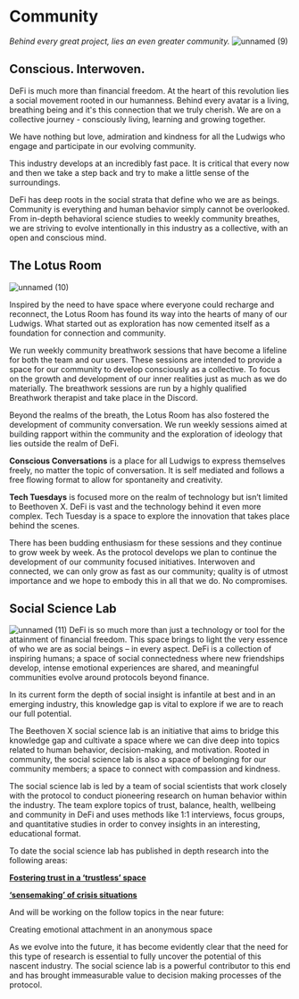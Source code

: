 # Community
_Behind every great project, lies an even greater community._
![unnamed (9)](https://user-images.githubusercontent.com/109503546/208096792-2a186e73-808d-4c0e-8eda-6f166b3a68dd.png)

## Conscious. Interwoven.

DeFi is much more than financial freedom. At the heart of this revolution lies a social movement rooted in our humanness. Behind every avatar is a living, breathing being and it's this connection that we truly cherish. We are on a collective journey - consciously living, learning and growing together. 

We have nothing but love, admiration and kindness for all the Ludwigs who engage and participate in our evolving community. 

This industry develops at an incredibly fast pace. It is critical that every now and then we take a step back and try to make a little sense of the surroundings. 

DeFi has deep roots in the social strata that define who we are as beings. Community is everything and human behavior simply cannot be overlooked. From in-depth behavioral science studies to weekly community breathes, we are striving to evolve intentionally in this industry as a collective, with an open and conscious mind.  

## The Lotus Room
![unnamed (10)](https://user-images.githubusercontent.com/109503546/208096951-5cd60711-1b0e-47bf-9745-c76e7597932f.png)

Inspired by the need to have space where everyone could recharge and reconnect, the Lotus Room has found its way into the hearts of many of our Ludwigs. What started out as exploration has now cemented itself as a foundation for connection and community.

We run weekly community breathwork sessions that have become a lifeline for both the team and our users. These sessions are intended to provide a space for our community to develop consciously as a collective. To focus on the growth and development of our inner realities just as much as we do materially. The breathwork sessions are run by a highly qualified Breathwork therapist and take place in the Discord. 

Beyond the realms of the breath, the Lotus Room has also fostered the development of community conversation. We run weekly sessions aimed at building rapport within the community and the exploration of ideology that lies outside the realm of DeFi. 

**Conscious Conversations** is a place for all Ludwigs to express themselves freely, no matter the topic of conversation. It is self mediated and follows a free flowing format to allow for spontaneity and creativity.

**Tech Tuesdays** is focused more on the realm of technology but isn’t limited to Beethoven X. DeFi is vast and the technology behind it even more complex. Tech Tuesday is a space to explore the innovation that takes place behind the scenes.  

There has been budding enthusiasm for these sessions and they continue to grow week by week. As the protocol develops we plan to continue the development of our community focused initiatives. Interwoven and connected, we can only grow as fast as our community; quality is of utmost importance and we hope to embody this in all that we do. No compromises.

## Social Science Lab
![unnamed (11)](https://user-images.githubusercontent.com/109503546/208097163-a7f51b21-483d-4c43-80ac-fddaf097930b.png)
DeFi is so much more than just a technology or tool for the attainment of  financial freedom. This space brings to light the very essence of who we are as social beings – in every aspect. DeFi is a collection of inspiring humans; a space of social connectedness where new friendships develop, intense emotional experiences are shared, and meaningful communities evolve around protocols beyond finance. 

In its current form the depth of social insight is infantile at best and in an emerging industry, this knowledge gap is vital to explore if we are to reach our full potential. 

The Beethoven X social science lab is an initiative that aims to bridge this knowledge gap and cultivate a space where we can dive deep into topics related to human behavior, decision-making, and motivation. Rooted in community, the social science lab is also a space of belonging for our community members; a space to connect with compassion and kindness.

The social science lab is led by a team of social scientists that work closely with the protocol to conduct pioneering research on human behavior within the industry. The team explore topics of trust, balance, health, wellbeing and community in DeFi and uses methods like  1:1 interviews, focus groups, and quantitative studies in order to convey insights in an interesting, educational format. 

To date the social science lab has published in depth research into the following areas:

[**Fostering trust in a ‘trustless’ space**](https://medium.com/@beethovenxio/examining-the-emotional-drivers-for-locking-tokens-aa5e37e5509e)

[**‘sensemaking’ of crisis situations**](https://medium.com/beethoven-x/sense-making-of-a-historical-crisis-in-crypto-or-crypto-in-a-crisis-of-sense-making-8020a5afb7c)

And will be working on the follow topics in the near future:

Creating emotional attachment in an anonymous space

As we evolve into the future, it has become evidently clear that the need for this type of research is essential to fully uncover the potential of this nascent industry. The social science lab is a powerful contributor to this end and has brought immeasurable value to decision making processes of the protocol. 



